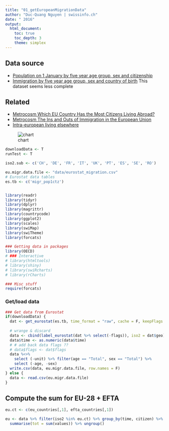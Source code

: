 ```yaml
---
title: "01_getEuropeanMigrationData"
author: "Duc-Quang Nguyen | swissinfo.ch"
date: " 2016"
output: 
  html_document:
    toc: true
    toc_depth: 3
    theme: simplex
---
```


## Data source

 * [Population on 1 January by five year age group, sex and citizenship](http://appsso.eurostat.ec.europa.eu/nui/show.do?dataset=migr_pop1ctz&lang=en)
 * [Immigration by five year age group, sex and country of birth](http://appsso.eurostat.ec.europa.eu/nui/show.do?dataset=migr_imm3ctb&lang=en) This dataset seems less complete

## Related

* [Metrocosm Which EU Country Has the Most Citizens Living Abroad?](http://metrocosm.com/eu-diaspora-map/)
* [Metrocosm The Ins and Outs of Immigration in the European Union](http://metrocosm.com/mapping-eu-immigration/)
* [Intra-european living elsewhere](http://www.economist.com/news/europe/21704813-eus-cherished-free-movement-rights-are-less-secure-they-seem-europes-scapegoat)

![chart](inspirations/20160813_EUC318.png)


```r
downloadData <- T
runTest <- T

iso2.sub <- c('CH', 'DE', 'FR', 'IT', 'UK', 'PT', 'ES', 'SE', 'RO')

eu.migr.data.file <- "data/eurostat_migration.csv"
# Eurostat data tables
es.tb <- c('migr_pop1ctz')


library(readr)
library(tidyr)
library(dplyr)
library(magrittr)
library(countrycode)
library(ggplot2)
library(scales)
library(swiMap)
library(swiTheme)
library(forcats)

### Getting data in packages
library(OECD)
# ### Interactive 
# library(htmltools)
# library(shiny)
# library(swiRcharts)
# library(rCharts)

### Misc stuff
require(forcats)
```


### Get/load data

```r
### Get data from Eurostat
if(downloadData) {
  dat <- get_eurostat(es.tb, time_format = "raw", cache = F, keepFlags = T)
  
  # wrange & discard 
  data <- cbind(label_eurostat(dat %>% select(-flags)), iso2 = dat$geo)
  data$time <- as.numeric(data$time)
  # # add back data flags ??
  # data$flags <- dat$flags
  data %<>% 
    select (-unit) %>% filter(age == "Total", sex == "Total") %>%
    select (-age, -sex)
  write.csv(data, eu.migr.data.file, row.names = F)
} else {
  data <- read.csv(eu.migr.data.file)
}
```

## Compute the sum for EU-28 + EFTA
```r
eu.ct <- c(eu_countries[,1], efta_countries[,1])

eu <- data %>% filter(iso2 %in% eu.ct) %>% group_by(time, citizen) %>%
  summarise(tot = sum(values)) %>% ungroup()


```


